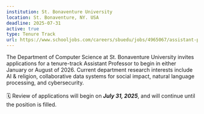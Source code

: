 ```yaml
---
institution: St. Bonaventure University
location: St. Bonaventure, NY. USA
deadline: 2025-07-31
active: true
type: Tenure Track
url: https://www.schooljobs.com/careers/sbuedu/jobs/4965067/assistant-professor-of-computer-science
---
```


The Department of Computer Science at St. Bonaventure University invites applications for a tenure-track Assistant Professor to begin in either January or August of 2026. Current department research interests include AI & religion, collaborative data systems for social impact, natural language processing, and cybersecurity. 
<br> <br>
🗓️ Review of applications will begin on ***July 31, 2025***, and will continue until the position is filled.

